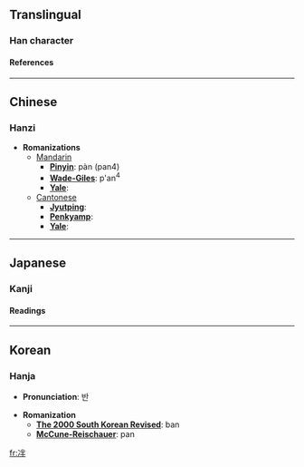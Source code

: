 ==Translingual==
===Han character===
{{Han char|rad=冫|as=05|sn=7|four=|canj=戈一火手 (IMFQ)}}
====References====
{{Han ref|kx=0132.020|dkj=01623|dj=0295.040|hdz=10296.030|uh=51B8|ud=20920}}
----

==Chinese==
===Hanzi===


* '''Romanizations'''
** [[Mandarin]]
*** '''[[Pinyin]]''': pàn (pan4)
*** '''[[Wade-Giles]]''': p'an<sup>4</sup>
*** '''[[Yale]]''': 
**[[Cantonese]]
***'''[[Jyutping]]''':
***'''[[Penkyamp]]''': 
***'''[[Yale]]''': 


----
==Japanese==
===Kanji===
{{ja-kanji|grade=|rs=冫05}}
====Readings====
{{ja-readings|on=[[はん]] (han)|kun=[[とける]] (tokeru)}}


----
==Korean==
===Hanja===

* '''Pronunciation''': 반

* '''Romanization'''
** '''[[The 2000 South Korean Revised Romanization|The 2000 South Korean Revised]]''': ban
** '''[[McCune-Reischauer]]''': pan


[[fr:冸]]